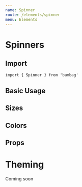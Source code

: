 ```yaml
---
name: Spinner
route: /elements/spinner
menu: Elements
---
```



# Spinners

## Import

`import { Spinner } from 'bumbag'`

## Basic Usage

<Playground>
  <Spinner />
</Playground>

## Sizes

<Playground>
  <Spinner size="small" />
  <Spinner />
  <Spinner size="medium" />
  <Spinner size="large" />
</Playground>

## Colors

<Playground>
  <Spinner palette="success" />
  <Spinner palette="danger" />
  <Spinner palette="warning" />
</Playground>


## Props

<PropsTable of={Spinner} />

# Theming

Coming soon
